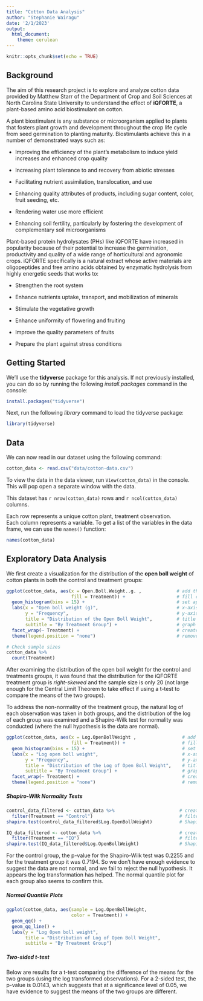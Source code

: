 ```yaml
---
title: "Cotton Data Analysis"
author: "Stephanie Wairagu"
date: '2/1/2023'
output: 
  html_document: 
    theme: cerulean
---
```


```r
knitr::opts_chunk$set(echo = TRUE)
```

## Background

The aim of this research project is to explore and analyze cotton data provided by Matthew Starr of the Department of Crop and Soil Sciences at North Carolina State University to understand the effect of **iQFORTE**, a plant-based amino acid biostimulant on cotton. 


A plant biostimulant is any substance or microorganism applied to plants that fosters plant growth and development throughout the crop life cycle from seed germination to planting maturity. Biostimulants achieve this in a number of demonstrated ways such as:

- Improving the efficiency of the plant's metabolism to induce yield increases and enhanced crop quality

- Increasing plant tolerance to and recovery from abiotic stresses

- Facilitating nutrient assimilation, translocation, and use

- Enhancing quality attributes of products, including sugar content, color, fruit seeding, etc.

- Rendering water use more efficient

- Enhancing soil fertility, particularly by fostering the development of complementary soil microorganisms

Plant-based protein hydrolysates (PHs) like iQFORTE have increased in popularity because of their potential to increase the germination, productivity and quality of a wide range of horticultural and agronomic crops. iQFORTE specifically is a natural extract whose active materials are oligopeptides and free amino acids obtained by enzymatic hydrolysis from highly energetic seeds that works to:

- Strengthen the root system

- Enhance nutrients uptake, transport, and mobilization of minerals

- Stimulate the vegetative growth

- Enhance uniformity of flowering and fruiting

- Improve the quality parameters of fruits

- Prepare the plant against stress conditions


## Getting Started

We'll use the **tidyverse** package for this analysis. If not previously installed, you can do so by running the following *install.packages* command in the console:

```r
install.packages("tidyverse")
```

Next, run the following *library* command to load the tidyverse package:

```r
library(tidyverse)
```


## Data

We can now read in our dataset using the following command:

```r
cotton_data <- read.csv("data/cotton-data.csv")
```


To view the data in the data viewer, run `View(cotton_data)` in the console. This will pop open a separate window with the data.


This dataset has `r nrow(cotton_data)` rows and `r ncol(cotton_data)` columns.

Each row represents a unique cotton plant, treatment observation. \
Each column represents a variable. To get a list of the variables in the data frame, we can use the `names()` function:
```r
names(cotton_data)
```


## Exploratory Data Analysis

We first create a visualization for the distribution of the **open boll weight** of cotton plants in both the control and treatment groups: 

```r
ggplot(cotton_data, aes(x = Open.Boll.Weight..g. ,             # add the data and specify x-axis
                        fill = Treatment)) +                   # fill color based on treatment group
  geom_histogram(bins = 15) +                                  # set appropriate histogram bin size 
  labs(x = "Open boll weight (g)",                             # x-axis label
       y = "Frequency",                                        # y-axis label
       title = "Distribution of the Open Boll Weight",         # title of the graph
       subtitle = "By Treatment Group") +                      # graph subtitle
  facet_wrap(~ Treatment) +                                    # creates panes based on treatment group
  theme(legend.position = "none")                              # removes legend
```

```r
# Check sample sizes
cotton_data %>%
  count(Treatment)
```


After examining the distribution of the open boll weight for the control and treatments groups, it was found that the distribution for the iQFORTE treatment group is *right-skewed* and the sample size is only 20 (not large enough for the Central Limit Theorem to take effect if using a t-test to compare the means of the two groups).


To address the non-normality of the treatment group, the natural log of each observation was taken in both groups, and the distribution of the log of each group was examined and a Shapiro-Wilk test for normality was conducted (where the null hypothesis is the data are normal).

```r
ggplot(cotton_data, aes(x = Log.OpenBollWeight ,                 # add the data and specify x-axis
                        fill = Treatment)) +                     # fill color based on treatment group
  geom_histogram(bins = 15) +                                    # set appropriate histogram bin size 
  labs(x = "Log open boll weight",                               # x-axis label
       y = "Frequency",                                          # y-axis label
       title = "Distribution of the Log of Open Boll Weight",    # title of the graph
       subtitle = "By Treatment Group") +                        # graph subtitle
  facet_wrap(~ Treatment) +                                      # creates panes based on treatment group
  theme(legend.position = "none")                                # removes legend
```


##### Shapiro-Wilk Normality Tests

```r
control_data_filtered <- cotton_data %>%                        # create a filtered dataset with the controls  
  filter(Treatment == "Control")                                # filter to only select rows with controls
shapiro.test(control_data_filtered$Log.OpenBollWeight)          # Shapiro-Wilk normality test
```

```r
IQ_data_filtered <- cotton_data %>%                             # create a filtered IQ dataset 
  filter(Treatment == "IQ")                                     # filter to only select rows with IQ observations
shapiro.test(IQ_data_filtered$Log.OpenBollWeight)               # Shapiro-Wilk normality test
```

For the control group, the p-value for the Shapiro-Wilk test was 0.2255 and for the treatment group it was 0.7194. So we don’t have enough evidence to suggest the data are not normal, and we fail to reject the null hypothesis. It appears the log transformation has helped. The normal quantile plot for each group also seems to confirm this.


##### Normal Quantile Plots

```r
ggplot(cotton_data, aes(sample = Log.OpenBollWeight,
                        color = Treatment)) +
  geom_qq() +
  geom_qq_line() +
  labs(y = "Log Open boll weight",
       title = "Distribution of Log of Open Boll Weight",
       subtitle = "By Treatment Group") 
```


##### Two-sided t-test

Below are results for a t-test comparing the difference of the means for the two groups (using the log transformed observations). For a 2-sided test, the p-value is 0.0143, which suggests that at a significance level of 0.05, we have evidence to suggest the means of the two groups are different.

```r

```





